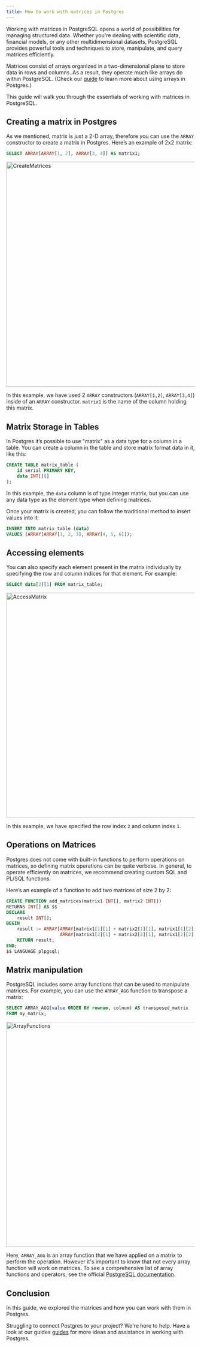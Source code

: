 ```yaml
---
title: How to work with matrices in Postgres
---
```



Working with matrices in PostgreSQL opens a world of possibilities for managing structured data. Whether you're dealing with scientific data, financial models, or any other multidimensional datasets, PostgreSQL provides powerful tools and techniques to store, manipulate, and query matrices efficiently.

Matrices consist of arrays organized in a two-dimensional plane to store data in rows and columns. As a result, they operate much like arrays do within PostgreSQL. (Check our [guide](https://tembo.io/docs/postgres_guides/how-to-use-postgresql-arrays/) to learn more about using arrays in Postgres.)

This guide will walk you through the essentials of working with matrices in PostgreSQL.

## Creating a matrix in Postgres

As we mentioned, matrix is just a 2-D array, therefore you can use the `ARRAY` constructor to create a matrix in Postgres. Here’s an example of 2x2 matrix:

```sql
SELECT ARRAY[ARRAY[1, 2], ARRAY[3, 4]] AS matrix1;
```

<Image src={CreateMatrices} width="600" alt="CreateMatrices" />

In this example, we have used 2 `ARRAY` constructors (`ARRAY[1,2]`, `ARRAY[3,4]`) inside of an `ARRAY` constructor. `matrix1` is the name of the column holding this matrix.

## Matrix Storage in Tables

In Postgres it’s possible to use "matrix" as a data type for a column in a table. You can create a column in the table and store matrix format data in it, like this:

```sql
CREATE TABLE matrix_table (
    id serial PRIMARY KEY,
    data INT[][]
);
```

In this example, the `data` column is of type integer matrix, but you can use any data type as the element type when defining matrices.

Once your matrix is created, you can follow the traditional method to insert values into it:

```sql
INSERT INTO matrix_table (data)
VALUES (ARRAY[ARRAY[1, 2, 3], ARRAY[4, 5, 6]]);
```

## Accessing elements

You can also specify each element present in the matrix individually by specifying the row and column indices for that element. For example:

```sql
SELECT data[2][1] FROM matrix_table;
```

<Image src={AccessMatrix} width="600" alt="AccessMatrix" />

In this example, we have specified the row index `2` and column index `1`.

## Operations on Matrices

Postgres does not come with built-in functions to perform operations on matrices, so defining matrix operations can be quite verbose. In general, to operate efficiently on matrices, we recommend creating custom SQL and PL/SQL functions.

Here’s an example of a function to add two matrices of size 2 by 2:

```sql
CREATE FUNCTION add_matrices(matrix1 INT[], matrix2 INT[])
RETURNS INT[] AS $$
DECLARE
    result INT[];
BEGIN
    result := ARRAY[ARRAY[matrix1[1][1] + matrix2[1][1], matrix1[1][2] + matrix2[1][2]],
                    ARRAY[matrix1[2][1] + matrix2[2][1], matrix1[2][2] + matrix2[2][2]]];
    RETURN result;
END;
$$ LANGUAGE plpgsql;
```

## Matrix manipulation

PostgreSQL includes some array functions that can be used to manipulate matrices. For example, you can use the `ARRAY_AGG` function to transpose a matrix:

```sql
SELECT ARRAY_AGG(value ORDER BY rownum, colnum) AS transposed_matrix
FROM my_matrix;
```

<Image src={ArrayFunctions} width="600" alt="ArrayFunctions" />

Here, `ARRAY_AGG` is an array function that we have applied on a matrix to perform the operation. However it's important to know that not every array function will work on matrices. To see a comprehensive list of array functions and operators, see the official [PostgreSQL documentation](https://www.postgresql.org/docs/current/functions-array.html).

## Conclusion

In this guide, we explored the matrices and how you can work with them in Postgres.

Struggling to connect Postgres to your project? We're here to help. Have a look at our guides [guides](https://tembo.io/docs/category/postgres-guides) for more ideas and assistance in working with Postgres.
